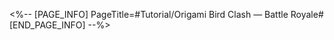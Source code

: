 <%-- [PAGE_INFO]
PageTitle=#Tutorial/Origami Bird Clash — Battle Royale#
[END_PAGE_INFO] --%>
{{Tutorial
|sort      = 999101
|title     = Origami Bird Clash &mdash; Battle Royale
|subtitle  = 
|type      = 
|about     = 
|image1    = Tutorial Origami Bird Clash — Battle Royale 1.png{{subst:void|<!--$UPLOAD:<<SpriteOutput/TutorialPic/TutorialPage_813601.png>-<Tutorial Origami Bird Clash — Battle Royale 1.png>-<Tutorial Files>>-->}}
|text1     = Origami Bird Clash is a {{Color|h|nobold=1|Match Three battling game}} where you have to eliminate fruits within {{Color|h|nobold=1|a certain number of moves}} to increase the Origami Bird's {{Color|h|nobold=1|Combat Power}}.
|image2    = Tutorial Origami Bird Clash — Battle Royale 2.png{{subst:void|<!--$UPLOAD:<<SpriteOutput/TutorialPic/TutorialPage_813604.png>-<Tutorial Origami Bird Clash — Battle Royale 2.png>-<Tutorial Files>>-->}}
|text2     = Match {{Color|h|nobold=1|4 or more identical fruits}} to generate a corresponding {{Color|h|nobold=1|bomb}}.
|image3    = Tutorial Origami Bird Clash — Battle Royale 3.png{{subst:void|<!--$UPLOAD:<<SpriteOutput/TutorialPic/TutorialPage_813605.png>-<Tutorial Origami Bird Clash — Battle Royale 3.png>-<Tutorial Files>>-->}}
|text3     = Eliminate {{Color|h|nobold=1|specific fruits}} to charge the bird. Once {{Color|h|nobold=1|fully charged}}, the bird will release a powerful {{Color|h|nobold=1|skill}} to help eliminate fruits.
|image4    = Tutorial Origami Bird Clash — Battle Royale 4.png{{subst:void|<!--$UPLOAD:<<SpriteOutput/TutorialPic/TutorialPage_813803.png>-<Tutorial Origami Bird Clash — Battle Royale 4.png>-<Tutorial Files>>-->}}
|text4     = In Battle Royale, the player with the lower combat power after a round will take {{Color|h|nobold=1|a set amount of DMG}}. When a player's HP becomes 0, they will enter the {{Color|h|nobold=1|Near-Death}} state. {{Color|h|nobold=1|Taking DMG again}} will result in defeat.
}}